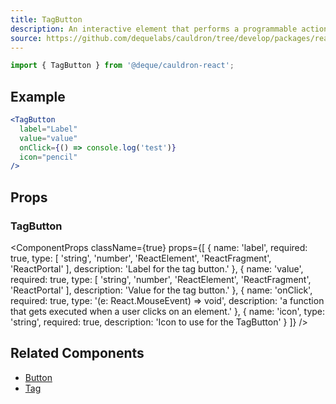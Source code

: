 ```yaml
---
title: TagButton
description: An interactive element that performs a programmable action when clicked by the user, displayed as a label and value with symbol image.
source: https://github.com/dequelabs/cauldron/tree/develop/packages/react/src/components/TagButton/index.tsx
---
```



```js
import { TagButton } from '@deque/cauldron-react';
```

## Example

```jsx example
<TagButton
  label="Label"
  value="value"
  onClick={() => console.log('test')}
  icon="pencil"
/>
```

## Props

### TagButton

<ComponentProps
  className={true}
  props={[
    {
      name: 'label',
      required: true,
      type: [
        'string',
        'number',
        'ReactElement',
        'ReactFragment',
        'ReactPortal'
      ],
      description: 'Label for the tag button.'
    },
    {
      name: 'value',
      required: true,
      type: [
        'string',
        'number',
        'ReactElement',
        'ReactFragment',
        'ReactPortal'
      ],
      description: 'Value for the tag button.'
    },
    {
      name: 'onClick',
      required: true,
      type: '(e: React.MouseEvent<HTMLButtonElement>) => void',
      description:
        'a function that gets executed when a user clicks on an element.'
    },
    {
      name: 'icon',
      type: 'string',
      required: true,
      description: 'Icon to use for the TagButton'
    }
  ]}
/>

## Related Components

- [Button](./Button)
- [Tag](./Tag)
